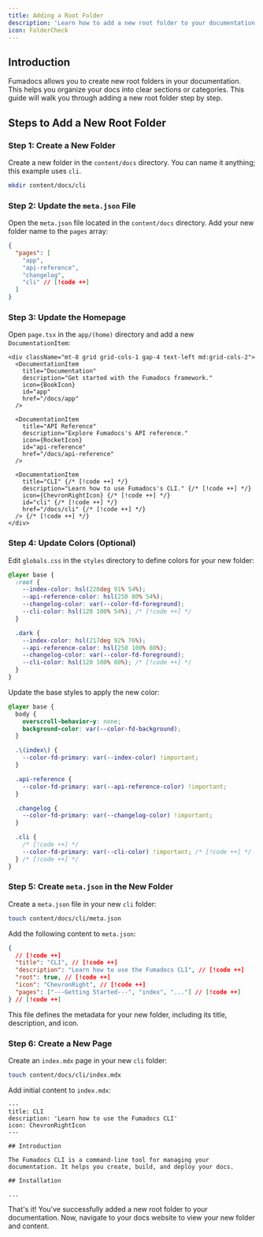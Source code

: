 ```yaml
---
title: Adding a Root Folder
description: 'Learn how to add a new root folder to your documentation'
icon: FolderCheck
---
```


## Introduction

Fumadocs allows you to create new root folders in your documentation. This helps you organize your docs into clear sections or categories. This guide will walk you through adding a new root folder step by step.

## Steps to Add a New Root Folder

<div className='fd-steps [&_h3]:fd-step'>

### Step 1: Create a New Folder

Create a new folder in the `content/docs` directory. You can name it anything; this example uses `cli`.

```bash
mkdir content/docs/cli
```

### Step 2: Update the `meta.json` File

Open the `meta.json` file located in the `content/docs` directory. Add your new folder name to the `pages` array:

```json
{
  "pages": [
    "app",
    "api-reference",
    "changelog",
    "cli" // [!code ++]
  ]
}
```

### Step 3: Update the Homepage

Open `page.tsx` in the `app/(home)` directory and add a new `DocumentationItem`:

```tsx
<div className="mt-8 grid grid-cols-1 gap-4 text-left md:grid-cols-2">
  <DocumentationItem
    title="Documentation"
    description="Get started with the Fumadocs framework."
    icon={BookIcon}
    id="app"
    href="/docs/app"
  />

  <DocumentationItem
    title="API Reference"
    description="Explore Fumadocs's API reference."
    icon={RocketIcon}
    id="api-reference"
    href="/docs/api-reference"
  />

  <DocumentationItem
    title="CLI" {/* [!code ++] */}
    description="Learn how to use Fumadocs's CLI." {/* [!code ++] */}
    icon={ChevronRightIcon} {/* [!code ++] */}
    id="cli" {/* [!code ++] */}
    href="/docs/cli" {/* [!code ++] */}
  /> {/* [!code ++] */}
</div>
```

### Step 4: Update Colors (Optional)

Edit `globals.css` in the `styles` directory to define colors for your new folder:

```css
@layer base {
  :root {
    --index-color: hsl(220deg 91% 54%);
    --api-reference-color: hsl(250 80% 54%);
    --changelog-color: var(--color-fd-foreground);
    --cli-color: hsl(120 100% 54%); /* [!code ++] */
  }

  .dark {
    --index-color: hsl(217deg 92% 76%);
    --api-reference-color: hsl(250 100% 80%);
    --changelog-color: var(--color-fd-foreground);
    --cli-color: hsl(120 100% 80%); /* [!code ++] */
  }
}
```

Update the base styles to apply the new color:

```css
@layer base {
  body {
    overscroll-behavior-y: none;
    background-color: var(--color-fd-background);
  }

  .\(index\) {
    --color-fd-primary: var(--index-color) !important;
  }

  .api-reference {
    --color-fd-primary: var(--api-reference-color) !important;
  }

  .changelog {
    --color-fd-primary: var(--changelog-color) !important;
  }

  .cli {
    /* [!code ++] */
    --color-fd-primary: var(--cli-color) !important; /* [!code ++] */
  } /* [!code ++] */
}
```

### Step 5: Create `meta.json` in the New Folder

Create a `meta.json` file in your new `cli` folder:

```bash
touch content/docs/cli/meta.json
```

Add the following content to `meta.json`:

```json
{
  // [!code ++]
  "title": "CLI", // [!code ++]
  "description": "Learn how to use the Fumadocs CLI", // [!code ++]
  "root": true, // [!code ++]
  "icon": "ChevronRight", // [!code ++]
  "pages": ["---Getting Started---", "index", "..."] // [!code ++]
} // [!code ++]
```

This file defines the metadata for your new folder, including its title, description, and icon.

### Step 6: Create a New Page

Create an `index.mdx` page in your new `cli` folder:

```bash
touch content/docs/cli/index.mdx
```

Add initial content to `index.mdx`:

```mdx
---
title: CLI
description: 'Learn how to use the Fumadocs CLI'
icon: ChevronRightIcon
---

## Introduction

The Fumadocs CLI is a command-line tool for managing your documentation. It helps you create, build, and deploy your docs.

## Installation

...
```

</div>

That's it! You've successfully added a new root folder to your documentation. Now, navigate to your docs website to view your new folder and content.
